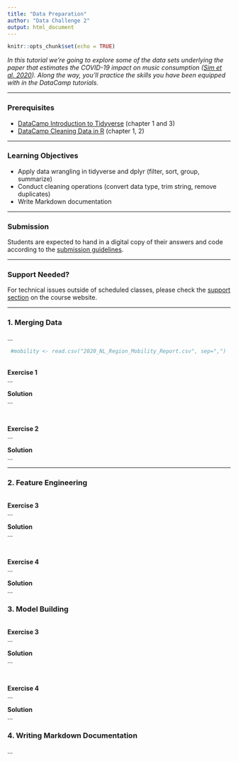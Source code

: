 ```yaml
---
title: "Data Preparation"
author: "Data Challenge 2"
output: html_document
---
```


```r
knitr::opts_chunk$set(echo = TRUE)
```

*In this tutorial we're going to explore some of the data sets underlying the paper that estimates the COVID-19 impact on music consumption ([Sim et al. 2020](https://papers.ssrn.com/sol3/papers.cfm?abstract_id=3649085)). Along the way, you'll practice the skills you have been equipped with in the DataCamp tutorials.*


--- 

### Prerequisites
* [DataCamp Introduction to Tidyverse](https://campus.datacamp.com/courses/introduction-to-the-tidyverse/data-wrangling-1?ex=1) (chapter 1 and 3)
* [DataCamp Cleaning Data in R](https://www.datacamp.com/courses/free-introduction-to-r) (chapter 1, 2)


--- 

### Learning Objectives
* Apply data wrangling in tidyverse and dplyr (filter, sort, group, summarize)
* Conduct cleaning operations (convert data type, trim string, remove duplicates)
* Write Markdown documentation

--- 


### Submission 
Students are expected to hand in a digital copy of their answers and code according to the [submission guidelines](https://dprep.hannesdatta.com/#submission-guidelines). 


--- 

### Support Needed? 
For technical issues outside of scheduled classes, please check the [support section](https://dprep.hannesdatta.com/docs/course/support) on the course website.


---

### 1. Merging Data
...

```r
 #mobility <- read.csv("2020_NL_Region_Mobility_Report.csv", sep=",")
```
\
**Exercise 1**     
...

**Solution**  
...

\

**Exercise 2**  
... 

**Solution**  
...
\

---

### 2. Feature Engineering

\
**Exercise 3**     
...

**Solution**  
...

\

**Exercise 4**  
... 

**Solution**  
...
\


### 3. Model Building

\
**Exercise 3**     
...

**Solution**  
...

\

**Exercise 4**  
... 

**Solution**  
...
\




### 4. Writing Markdown Documentation

...